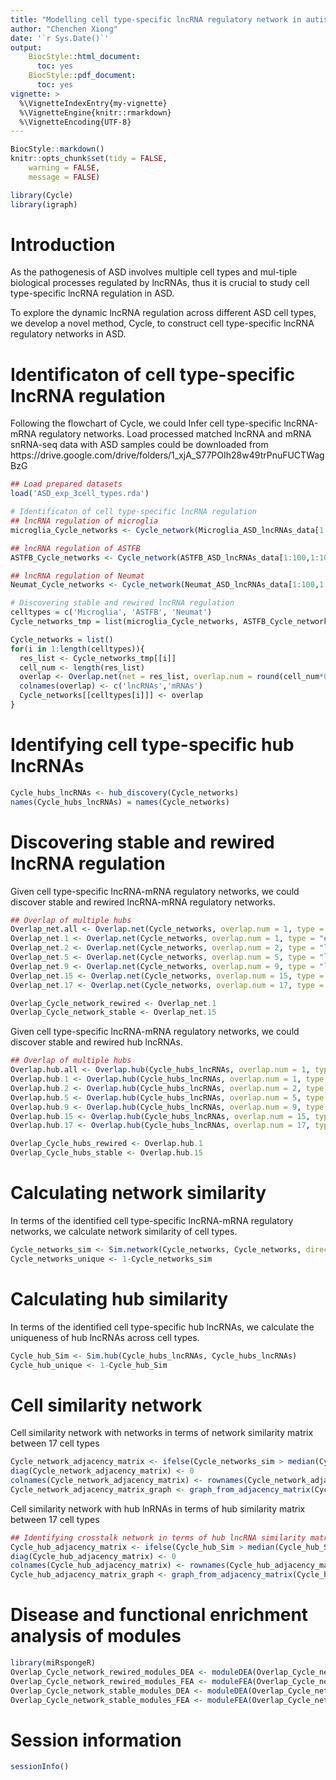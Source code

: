 ---
title: "Modelling cell type-specific lncRNA regulatory network in autism with Cycle"
author: "Chenchen Xiong"
date: '`r Sys.Date()`'
output:
    BiocStyle::html_document:
      toc: yes
    BiocStyle::pdf_document:
      toc: yes
vignette: >
  %\VignetteIndexEntry{my-vignette}
  %\VignetteEngine{knitr::rmarkdown}
  %\VignetteEncoding{UTF-8}
---

```{r style, echo=FALSE, results="asis", message=FALSE}
BiocStyle::markdown()
knitr::opts_chunk$set(tidy = FALSE,
    warning = FALSE,
    message = FALSE)
```

```{r echo=FALSE, results='hide', message=FALSE}
library(Cycle)
library(igraph)
```

# Introduction

As the pathogenesis of ASD involves multiple cell types and mul-tiple biological processes regulated by lncRNAs, thus it is crucial to study cell type-specific lncRNA regulation in ASD.

To explore the dynamic lncRNA regulation across different ASD cell types, we develop a novel method, Cycle, to construct cell type-specific lncRNA regulatory networks in ASD. 


# Identificaton of cell type-specific lncRNA regulation

Following the flowchart of Cycle, we could Infer cell type-specific lncRNA-mRNA regulatory networks.
Load processed matched lncRNA and mRNA snRNA-seq data with ASD samples could be downloaded from https://drive.google.com/drive/folders/1_xjA_S77POIh28w49trPnuFUCTWagBzG
```{r, eval=FALSE, include=TRUE}

## Load prepared datasets
load('ASD_exp_3cell_types.rda')

# Identificaton of cell type-specific lncRNA regulation
## lncRNA regulation of microglia
microglia_Cycle_networks <- Cycle_network(Microglia_ASD_lncRNAs_data[1:100,1:100], Microglia_ASD_mRNAs_data[1:100,1:100], boxsize = 0.1, p.value.cutoff = 0.05, num.cores = 2, dev = TRUE, iteration = TRUE, cell_id = NULL, maxiter = 20)

## lncRNA regulation of ASTFB
ASTFB_Cycle_networks <- Cycle_network(ASTFB_ASD_lncRNAs_data[1:100,1:100],ASTFB_ASD_mRNAs_data[1:100,1:100], boxsize = 0.1, p.value.cutoff = 0.05, num.cores = 2, dev = TRUE, iteration = TRUE, cell_id = NULL, maxiter = 20)

## lncRNA regulation of Neumat
Neumat_Cycle_networks <- Cycle_network(Neumat_ASD_lncRNAs_data[1:100,1:100],Neumat_ASD_mRNAs_data[1:100,1:100], boxsize = 0.1, p.value.cutoff = 0.05, num.cores = 2, dev = TRUE, iteration = TRUE, cell_id = NULL, maxiter = 20)

# Discovering stable and rewired lncRNA regulation
celltypes = c('Microglia', 'ASTFB', 'Neumat')
Cycle_networks_tmp = list(microglia_Cycle_networks, ASTFB_Cycle_networks, Neumat_Cycle_networks)

Cycle_networks = list()
for(i in 1:length(celltypes)){
  res_list <- Cycle_networks_tmp[[i]]
  cell_num <- length(res_list)
  overlap <- Overlap.net(net = res_list, overlap.num = round(cell_num*0.9),type = 'least')
  colnames(overlap) <- c('lncRNAs','mRNAs')
  Cycle_networks[[celltypes[i]]] <- overlap
}
```


# Identifying cell type-specific hub lncRNAs 
```{r, eval=FALSE, include=TRUE}
Cycle_hubs_lncRNAs <- hub_discovery(Cycle_networks)
names(Cycle_hubs_lncRNAs) = names(Cycle_networks)
```


# Discovering stable and rewired lncRNA regulation

Given cell type-specific lncRNA-mRNA regulatory networks, we could discover stable and rewired lncRNA-mRNA regulatory networks.
```{r, eval=FALSE, include=TRUE}

## Overlap of multiple hubs
Overlap_net.all <- Overlap.net(Cycle_networks, overlap.num = 1, type = "least") 
Overlap_net.1 <- Overlap.net(Cycle_networks, overlap.num = 1, type = "equal")
Overlap_net.2 <- Overlap.net(Cycle_networks, overlap.num = 2, type = "least")
Overlap_net.5 <- Overlap.net(Cycle_networks, overlap.num = 5, type = "least")
Overlap_net.9 <- Overlap.net(Cycle_networks, overlap.num = 9, type = "least")
Overlap_net.15 <- Overlap.net(Cycle_networks, overlap.num = 15, type = "least")
Overlap_net.17 <- Overlap.net(Cycle_networks, overlap.num = 17, type = "equal")

Overlap_Cycle_network_rewired <- Overlap_net.1
Overlap_Cycle_network_stable <- Overlap_net.15
```


Given cell type-specific lncRNA-mRNA regulatory networks, we could discover stable and rewired hub lncRNAs.
```{r, eval=FALSE, include=TRUE}
## Overlap of multiple hubs
Overlap.hub.all <- Overlap.hub(Cycle_hubs_lncRNAs, overlap.num = 1, type = "least") 
Overlap.hub.1 <- Overlap.hub(Cycle_hubs_lncRNAs, overlap.num = 1, type = "equal")
Overlap.hub.2 <- Overlap.hub(Cycle_hubs_lncRNAs, overlap.num = 2, type = "least")
Overlap.hub.5 <- Overlap.hub(Cycle_hubs_lncRNAs, overlap.num = 5, type = "least")
Overlap.hub.9 <- Overlap.hub(Cycle_hubs_lncRNAs, overlap.num = 9, type = "least")
Overlap.hub.15 <- Overlap.hub(Cycle_hubs_lncRNAs, overlap.num = 15, type = "least")
Overlap.hub.17 <- Overlap.hub(Cycle_hubs_lncRNAs, overlap.num = 17, type = "equal")

Overlap_Cycle_hubs_rewired <- Overlap.hub.1
Overlap_Cycle_hubs_stable <- Overlap.hub.15
```


# Calculating network similarity

In terms of the identified cell type-specific lncRNA-mRNA regulatory networks, we calculate network similarity of cell types.
```{r, eval=FALSE, include=TRUE}
Cycle_networks_sim <- Sim.network(Cycle_networks, Cycle_networks, directed = TRUE)
Cycle_networks_unique <- 1-Cycle_networks_sim
```


# Calculating hub similarity

In terms of the identified cell type-specific hub lncRNAs, we calculate the uniqueness of hub lncRNAs across cell types. 
```{r, eval=FALSE, include=TRUE}
Cycle_hub_Sim <- Sim.hub(Cycle_hubs_lncRNAs, Cycle_hubs_lncRNAs)
Cycle_hub_unique <- 1-Cycle_hub_Sim
```


# Cell similarity network

Cell similarity network with networks in terms of network similarity matrix between 17 cell types
```{r, eval=FALSE, include=TRUE}
Cycle_network_adjacency_matrix <- ifelse(Cycle_networks_sim > median(Cycle_networks_sim[lower.tri(Cycle_networks_sim)]), 1, 0)
diag(Cycle_network_adjacency_matrix) <- 0
colnames(Cycle_network_adjacency_matrix) <- rownames(Cycle_network_adjacency_matrix) <- names(Cycle_networks)
Cycle_network_adjacency_matrix_graph <- graph_from_adjacency_matrix(Cycle_network_adjacency_matrix, mode = "undirected")
```


Cell similarity network with hub lnRNAs in terms of hub similarity matrix between 17 cell types
```{r, eval=FALSE, include=TRUE}
## Identifying crosstalk network in terms of hub lncRNA similarity matrix between 17 cell types   
Cycle_hub_adjacency_matrix <- ifelse(Cycle_hub_Sim > median(Cycle_hub_Sim[lower.tri(Cycle_hub_Sim)]), 1, 0)
diag(Cycle_hub_adjacency_matrix) <- 0
colnames(Cycle_hub_adjacency_matrix) <- rownames(Cycle_hub_adjacency_matrix) <- names(Cycle_networks)
Cycle_hub_adjacency_matrix_graph <- graph_from_adjacency_matrix(Cycle_hub_adjacency_matrix, mode = "undirected")
```


# Disease and functional enrichment analysis of modules
```{r, eval=FALSE, include=TRUE}

library(miRspongeR)
Overlap_Cycle_network_rewired_modules_DEA <- moduleDEA(Overlap_Cycle_network_rewired_modules, ont = "DO", OrgDb = "org.Hs.eg.db", padjustvaluecutoff = 0.05, padjustedmethod = "BH")
Overlap_Cycle_network_rewired_modules_FEA <- moduleFEA(Overlap_Cycle_network_rewired_modules,ont = "ALL", padjustvaluecutoff = 0.05, padjustedmethod = "BH")
Overlap_Cycle_network_stable_modules_DEA <- moduleDEA(Overlap_Cycle_network_stable_modules, ont = "DO", OrgDb = "org.Hs.eg.db", padjustvaluecutoff = 0.05, padjustedmethod = "BH")
Overlap_Cycle_network_stable_modules_FEA <- moduleFEA(Overlap_Cycle_network_stable_modules,ont = "ALL", padjustvaluecutoff = 0.05, padjustedmethod = "BH")

```

# Session information
```{r}
sessionInfo()
```

